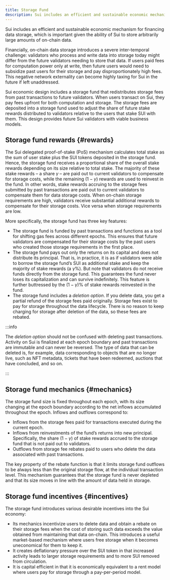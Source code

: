 ```yaml
---
title: Storage Fund
description: Sui includes an efficient and sustainable economic mechanism for financing data storage, which is important given the ability of Sui to store arbitrarily large amounts of on-chain data.
---
```


Sui includes an efficient and sustainable economic mechanism for financing data storage, which is important given the ability of Sui to store arbitrarily large amounts of on-chain data.

Financially, on-chain data storage introduces a severe inter-temporal challenge: validators who process and write data into storage today might differ from the future validators needing to store that data. If users paid fees for computation power only at write, then future users would need to subsidize past users for their storage and pay disproportionately high fees. This negative network externality can become highly taxing for Sui in the future if left unaddressed.

Sui economic design includes a storage fund that redistributes storage fees from past transactions to future validators. When users transact on Sui, they pay fees upfront for both computation and storage. The storage fees are deposited into a storage fund used to adjust the share of future stake rewards distributed to validators relative to the users that stake SUI with them. This design provides future Sui validators with viable business models.

## Storage fund rewards {#rewards}

The Sui delegated proof-of-stake (PoS) mechanism calculates total stake as the sum of user stake plus the SUI tokens deposited in the storage fund. Hence, the storage fund receives a proportional share of the overall stake rewards depending on its size relative to total stake. The majority of these stake rewards – a share $\gamma$ – are paid out to current validators to compensate for storage costs, while the remaining $(1-\gamma)$ rewards are used to reinvest in the fund. In other words, stake rewards accruing to the storage fees submitted by past transactions are paid out to current validators to compensate them for data storage costs. When on-chain storage requirements are high, validators receive substantial additional rewards to compensate for their storage costs. Vice versa when storage requirements are low.

More specifically, the storage fund has three key features:

- The storage fund is funded by past transactions and functions as a tool for shifting gas fees across different epochs. This ensures that future validators are compensated for their storage costs by the past users who created those storage requirements in the first place.
- The storage fund pays out only the returns on its capital and does not distribute its principal. That is, in practice, it is as if validators were able to borrow the storage fund’s SUI as additional stake and keep the majority of stake rewards (a $\gamma$%). But note that validators do not receive funds directly from the storage fund. This guarantees the fund never loses its capitalization and can survive indefinitely. This feature is further buttressed by the $(1-\gamma)$% of stake rewards reinvested in the fund.
- The storage fund includes a _deletion option_. If you delete data, you get a partial refund of the storage fees paid originally. Storage fees exist to pay for storage throughout the data lifecycle. There is no reason to keep charging for storage after deletion of the data, so these fees are rebated.

:::info

The _deletion option_ should not be confused with deleting past transactions. Activity on Sui is finalized at each epoch boundary and past transactions are immutable and can never be reversed. The type of data that can be deleted is, for example, data corresponding to objects that are no longer live, such as NFT metadata, tickets that have been redeemed, auctions that have concluded, and so on.

:::

## Storage fund mechanics {#mechanics}

The storage fund size is fixed throughout each epoch, with its size changing at the epoch boundary according to the net inflows accumulated throughout the epoch. Inflows and outflows correspond to:

- Inflows from the storage fees paid for transactions executed during the current epoch.
- Inflows from reinvestments of the fund’s returns into new principal. Specifically, the share $(1-\gamma)$ of stake rewards accrued to the storage fund that is not paid out to validators.
- Outflows from storage fee rebates paid to users who delete the data associated with past transactions.

The key property of the rebate function is that it limits storage fund outflows to be always less than the original storage flow, at the individual transaction level. This mechanism guarantees that the storage fund is never depleted and that its size moves in line with the amount of data held in storage.

## Storage fund incentives {#incentives}

The storage fund introduces various desirable incentives into the Sui economy:

- Its mechanics incentivize users to delete data and obtain a rebate on their storage fees when the cost of storing such data exceeds the value obtained from maintaining that data on-chain. This introduces a useful market-based mechanism where users free storage when it becomes uneconomical for them to keep it.
- It creates deflationary pressure over the SUI token in that increased activity leads to larger storage requirements and to more SUI removed from circulation.
- It is capital efficient in that it is economically equivalent to a rent model where users pay for storage through a pay-per-period model.

